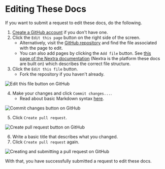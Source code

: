 # Editing These Docs

If you want to submit a request to edit these docs, do the following.

1. [Create a GitHub account](https://github.com/signup) if you don't have one.
2. Click the `Edit this page` button on the right side of the screen.
   - Alternatively, visit the [GitHub repository](https://github.com/WiiGolfQ/website/tree/main/src/pages/docs) and find the file associated with the page to edit.
   - You can also add pages by clicking the `Add file` button. See [this page of the Nextra documentation](https://nextra.site/docs/guide/organize-files) (Nextra is the platform these docs are built on) which describes the correct file structure.
3. Click the `Edit this file` button.
   - Fork the repository if you haven't already.

![Edit this file button on GitHub](https://i.ibb.co/7XG3LDy/editing-step-3.jpg)

4. Make your changes and click `Commit changes...`.
   - Read about basic Markdown syntax [here](https://www.markdownguide.org/basic-syntax/).

![Commit changes button on GitHub](https://i.ibb.co/QdT8WzL/image.png)

5. Click `Create pull request`.

![Create pull request button on GitHub](https://i.ibb.co/mtnGjbk/image.png)

6. Write a basic title that describes what you changed.
7. Click `Create pull request` again.

![Creating and submitting a pull request on GitHub](https://i.ibb.co/PtC51sF/image.png)

With that, you have successfully submitted a request to edit these docs.
